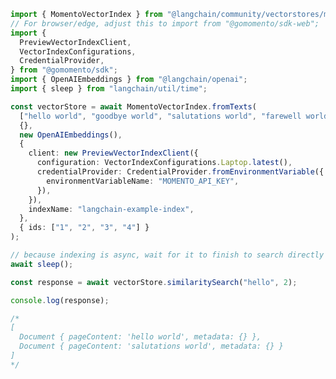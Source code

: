 ```typescript
import { MomentoVectorIndex } from "@langchain/community/vectorstores/momento_vector_index";
// For browser/edge, adjust this to import from "@gomomento/sdk-web";
import {
  PreviewVectorIndexClient,
  VectorIndexConfigurations,
  CredentialProvider,
} from "@gomomento/sdk";
import { OpenAIEmbeddings } from "@langchain/openai";
import { sleep } from "langchain/util/time";

const vectorStore = await MomentoVectorIndex.fromTexts(
  ["hello world", "goodbye world", "salutations world", "farewell world"],
  {},
  new OpenAIEmbeddings(),
  {
    client: new PreviewVectorIndexClient({
      configuration: VectorIndexConfigurations.Laptop.latest(),
      credentialProvider: CredentialProvider.fromEnvironmentVariable({
        environmentVariableName: "MOMENTO_API_KEY",
      }),
    }),
    indexName: "langchain-example-index",
  },
  { ids: ["1", "2", "3", "4"] }
);

// because indexing is async, wait for it to finish to search directly after
await sleep();

const response = await vectorStore.similaritySearch("hello", 2);

console.log(response);

/*
[
  Document { pageContent: 'hello world', metadata: {} },
  Document { pageContent: 'salutations world', metadata: {} }
]
*/
```
